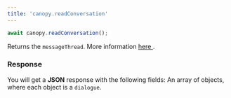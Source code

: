 ```yaml
---
title: 'canopy.readConversation'
---
```


<RequestExample>

```javascript index.js
await canopy.readConversation();
```

</RequestExample>

Returns the `messageThread`. More information 
<a href="/documentation/LLM-Concepts#read-conversation"> here </a>.

### Response
You will get a <b>JSON</b> response with the following fields:
<ResponseField name="success" type="boolean">
</ResponseField>
<ResponseField name="timestamp" type="number">
</ResponseField>
<ResponseField name="messageThread" type="array">
An array of objects, where each object is a `dialogue`.
</ResponseField>


